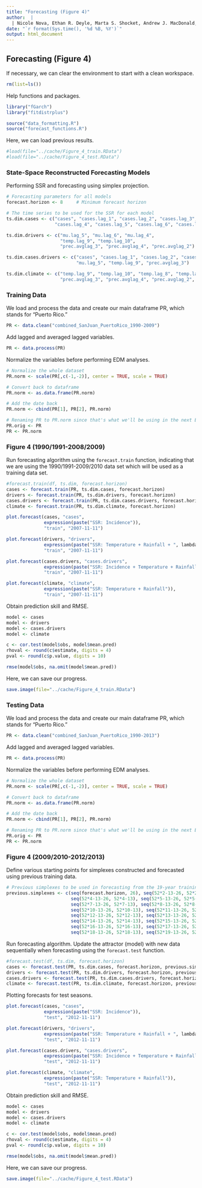 ```yaml
---
title: "Forecasting (Figure 4)"   
author:  | 
  | Nicole Nova, Ethan R. Deyle, Marta S. Shocket, Andrew J. MacDonald, Marissa L. Childs, Martin Rypdal, George Sugihara, and Erin A. Mordecai
date: "`r format(Sys.time(), '%d %B, %Y')`"
output: html_document
---
```


## Forecasting (Figure 4)

If necessary, we can clear the environment to start with a clean workspace.
```r
rm(list=ls())
```

Help functions and packages.
```r
library("fGarch")
library("fitdistrplus")

source("data_formatting.R")
source("forecast_functions.R")
```

Here, we can load previous results.
```r
#load(file="../cache/Figure_4_train.RData") 
#load(file="../cache/Figure_4_test.RData") 
```


### State-Space Reconstructed Forecasting Models 

Performing SSR and forecasting using simplex projection.
```r
# Forecasting parameters for all models
forecast.horizon <- 8     # Minimum forecast horizon
```

```r
# The time series to be used for the SSR for each model
ts.dim.cases <- c("cases", "cases.lag_1", "cases.lag_2", "cases.lag_3", 
                  "cases.lag_4", "cases.lag_5", "cases.lag_6", "cases.lag_7")

ts.dim.drivers <- c("mu.lag_5", "mu.lag_6", "mu.lag_4",
                    "temp.lag_9", "temp.lag_10", 
                    "prec.avglag_3", "prec.avglag_4", "prec.avglag_2")

ts.dim.cases.drivers <- c("cases", "cases.lag_1", "cases.lag_2", "cases.lag_3", "cases.lag_4",
                          "mu.lag_5", "temp.lag_9", "prec.avglag_3") 

ts.dim.climate <- c("temp.lag_9", "temp.lag_10", "temp.lag_8", "temp.lag_11",
                    "prec.avglag_3", "prec.avglag_4", "prec.avglag_2", "prec.avglag_5")
```


### Training Data

We load and process the data and create our main dataframe PR, which stands for "Puerto Rico."
```r
PR <- data.clean("combined_SanJuan_PuertoRico_1990-2009")
```

Add lagged and averaged lagged variables.
```r
PR <- data.process(PR)
```

Normalize the variables before performing EDM analyses.
```r
# Normalize the whole dataset
PR.norm <- scale(PR[,c(-1,-2)], center = TRUE, scale = TRUE)

# Convert back to dataframe
PR.norm <- as.data.frame(PR.norm)

# Add the date back
PR.norm <- cbind(PR[1], PR[2], PR.norm)

# Renaming PR to PR.norm since that's what we'll be using in the next EDM analyses
PR.orig <- PR
PR <- PR.norm
```


### Figure 4 (1990/1991-2008/2009)

Run forecasting algorithm using the `forecast.train` function, indicating that we are using the 1990/1991-2009/2010 data set which will be used as a training data set.
```r
#forecast.train(df, ts.dim, forecast.horizon)
cases <- forecast.train(PR, ts.dim.cases, forecast.horizon)
drivers <- forecast.train(PR, ts.dim.drivers, forecast.horizon)
cases.drivers <- forecast.train(PR, ts.dim.cases.drivers, forecast.horizon)
climate <- forecast.train(PR, ts.dim.climate, forecast.horizon)
```

```r
plot.forecast(cases, "cases", 
              expression(paste("SSR: Incidence")), 
              "train", "2007-11-11")

plot.forecast(drivers, "drivers", 
              expression(paste("SSR: Temperature + Rainfall + ", lambda,"")), 
              "train", "2007-11-11")

plot.forecast(cases.drivers, "cases.drivers", 
              expression(paste("SSR: Incidence + Temperature + Rainfall + ", lambda,"")), 
              "train", "2007-11-11")

plot.forecast(climate, "climate", 
              expression(paste("SSR: Temperature + Rainfall")), 
              "train", "2007-11-11")
```

Obtain prediction skill and RMSE.
```r
model <- cases
model <- drivers
model <- cases.drivers
model <- climate

c <- cor.test(model$obs, model$mean.pred)
rhoval <- round(c$estimate, digits = 4)
pval <- round(c$p.value, digits = 10)

rmse(model$obs, na.omit(model$mean.pred))
```

Here, we can save our progress.
```r
save.image(file="../cache/Figure_4_train.RData") 
```


### Testing Data

We load and process the data and create our main dataframe PR, which stands for "Puerto Rico."
```r
PR <- data.clean("combined_SanJuan_PuertoRico_1990-2013")
```

Add lagged and averaged lagged variables.
```r
PR <- data.process(PR)
```

Normalize the variables before performing EDM analyses.
```r
# Normalize the whole dataset
PR.norm <- scale(PR[,c(-1,-2)], center = TRUE, scale = TRUE)

# Convert back to dataframe
PR.norm <- as.data.frame(PR.norm)

# Add the date back
PR.norm <- cbind(PR[1], PR[2], PR.norm)

# Renaming PR to PR.norm since that's what we'll be using in the next EDM analyses
PR.orig <- PR
PR <- PR.norm
```


### Figure 4 (2009/2010-2012/2013)

Define various starting points for simplexes constructed and forecasted using previous training data.
```r
# Previous simplexes to be used in forecasting from the 19-year training data
previous.simplexes <- c(seq(forecast.horizon, 26), seq(52*2-13-26, 52*2-13), seq(52*3-13-26, 52*3-13),
                        seq(52*4-13-26, 52*4-13), seq(52*5-13-26, 52*5-13), seq(52*6-13-26, 52*6-13), 
                        seq(52*7-13-26, 52*7-13), seq(52*8-13-26, 52*8-13), seq(52*9-13-26, 52*9-13),
                        seq(52*10-13-26, 52*10-13), seq(52*11-13-26, 52*11-13), 
                        seq(52*12-13-26, 52*12-13), seq(52*13-13-26, 52*13-13), 
                        seq(52*14-13-26, 52*14-13), seq(52*15-13-26, 52*15-13),
                        seq(52*16-13-26, 52*16-13), seq(52*17-13-26, 52*17-13),
                        seq(52*18-13-26, 52*18-13), seq(52*19-13-26, 52*19-13))
```

Run forecasting algorithm. Update the attractor (model) with new data sequentially when forecasting using the `forecast.test` function.
```r
#forecast.test(df, ts.dim, forecast.horizon)
cases <- forecast.test(PR, ts.dim.cases, forecast.horizon, previous.simplexes)
drivers <- forecast.test(PR, ts.dim.drivers, forecast.horizon, previous.simplexes)
cases.drivers <- forecast.test(PR, ts.dim.cases.drivers, forecast.horizon, previous.simplexes)
climate <- forecast.test(PR, ts.dim.climate, forecast.horizon, previous.simplexes)
```

Plotting forecasts for test seasons.
```r
plot.forecast(cases, "cases", 
              expression(paste("SSR: Incidence")), 
              "test", "2012-11-11")

plot.forecast(drivers, "drivers", 
              expression(paste("SSR: Temperature + Rainfall + ", lambda,"")), 
              "test", "2012-11-11")

plot.forecast(cases.drivers, "cases.drivers", 
              expression(paste("SSR: Incidence + Temperature + Rainfall + ", lambda,"")), 
              "test", "2012-11-11")

plot.forecast(climate, "climate", 
              expression(paste("SSR: Temperature + Rainfall")), 
              "test", "2012-11-11")
```

Obtain prediction skill and RMSE.
```r
model <- cases
model <- drivers
model <- cases.drivers
model <- climate

c <- cor.test(model$obs, model$mean.pred)
rhoval <- round(c$estimate, digits = 4)
pval <- round(c$p.value, digits = 10)

rmse(model$obs, na.omit(model$mean.pred))
```

Here, we can save our progress.
```r
save.image(file="../cache/Figure_4_test.RData") 
```
